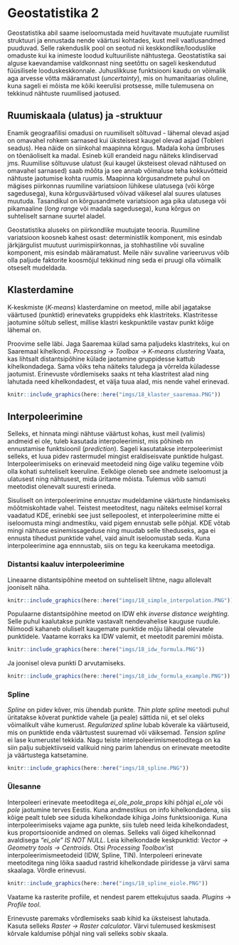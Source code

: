 # Geostatistika 2 {#geostatistika2}

<!-- ## Asukohapõhised kokkuvõtted  -->

<!-- Andmete ühendamise praktikumis juba tehtud seda -->
<!-- Nagu eelmisel korral küsimusest selgus, siis võib-olla vajalik teha punktandmetest kokkuvõtteid mingi alas. Teeme selle läbi! -->

<!-- ### Ülesanne 1 -->

<!-- Tõmba Moodle'ist kiht *saaremaa_asustus.gpkg* ning ava see QGISis. Lisaks ava kihelkondade või omavalitsuste kiht.  *Processing -> Toolbox -> Join attributes by location (summary)*. Loeme kokku palju, igas kihelkonnas külasid on ning võib võtta ka esmamainimise min, max ja keskmise. Eelnevalt oleks kasulik valida välja ainult Saaremaa kihelkonnad ning teha neist eraldi kiht.  -->


Geostatistika abil saame iseloomustada meid huvitavate muutujate ruumilist struktuuri ja ennustada nende väärtusi kohtades, kust meil vaatlusandmed puuduvad. 
Selle rakenduslik pool on seotud nii keskkondlike/looduslike omaduste kui ka inimeste loodud kultuuriliste nähtustega. Geostatistika sai alguse kaevandamise valdkonnast ning seetõttu on sageli keskendutud füüsilisele looduskeskkonnale. Juhuslikkuse funktsiooni kaudu on võimalik aga arvesse võtta määramatust (*uncertainty*), mis on humanitaarias oluline, kuna sageli ei mõista me kõiki keerulisi protsesse, mille tulemusena on tekkinud nähtuste ruumilised jaotused.

## Ruumiskaala (ulatus) ja -struktuur

Enamik geograafilisi omadusi on ruumiliselt sõltuvad - lähemal olevad asjad on omavahel rohkem sarnased kui üksteisest kaugel olevad asjad (Tobleri seadus). Hea näide on siinkohal maapinna kõrgus. Madala koha ümbruses on tõenäoliselt ka madal. Esineb küll erandeid nagu näiteks klindiservad jms. Ruumilise sõltuvuse ulatust (kui kaugel üksteisest olevad nähtused on omavahel sarnased) saab mõõta ja see annab võimaluse teha kokkuvõtteid nähtuste jaotumise kohta ruumis. Maapinna kõrgusandmete puhul on mägises piirkonnas ruumiline variatsioon lühikese ulatusega (või kõrge sagedusega), kuna kõrgusväärtused võivad väikesel alal suures ulatuses muutuda. Tasandikul on kõrgusandmete variatsioon aga pika ulatusega või pikamaaline (*long range* või madala sagedusega), kuna kõrgus on suhteliselt sarnane suurtel aladel. 

Geostatistika aluseks on piirkondlike muutujate teooria. Ruumiline variatsioon koosneb kahest osast: deterministlik komponent, mis esindab järkjärgulist muutust uurimispiirkonnas, ja stohhastiline või suvaline komponent, mis esindab määramatust. Meile näiv suvaline varieeruvus võib olla paljude faktorite koosmõjul tekkinud ning seda ei pruugi olla võimalik otseselt mudeldada.



## Klasterdamine

K-keskmiste (*K-means*) klasterdamine on meetod, mille abil jagatakse väärtused (punktid) erinevateks gruppideks ehk klastriteks. Klastritesse jaotumine sõltub sellest, millise klastri keskpunktile vastav punkt kõige lähemal on. 

Proovime selle läbi. Jaga Saaremaa külad sama paljudeks klastriteks, kui on Saaremaal kihelkondi. *Processing -> Toolbox -> K-means clustering* Vaata, kas lihtsalt distantsipõhine külade jaotamine gruppidesse kattub kihelkondadega. Sama võiks teha näiteks taludega ja võrrelda küladesse jaotumist. Erinevuste võrdlemiseks saaks nt teha klastritest alad ning lahutada need kihelkondadest, et välja tuua alad, mis nende vahel erinevad. 


```r
knitr::include_graphics(here::here("imgs/18_klaster_saaremaa.PNG"))
```

## Interpoleerimine

Selleks, et hinnata mingi nähtuse väärtust kohas, kust meil (valimis) andmeid ei ole, tuleb kasutada interpoleerimist, mis põhineb nn ennustamise funktsioonil (*prediction*). Sageli kasutatakse interpoleerimist selleks, et luua pidev rastermudel mingist eraldiseisvate punktide hulgast. Interpoleerimiseks on erinevaid meetodeid ning õige valiku tegemine võib olla kohati suhteliselt keeruline. Eelkõige oleneb see andmete iseloomust ja ulatusest ning nähtusest, mida üritame mõista. Tulemus võib samuti meetodist olenevalt suuresti erineda.

Sisuliselt on interpoleerimine ennustav mudeldamine väärtuste hindamiseks mõõtmiskohtade vahel. Teistest meetoditest, nagu näiteks eelmisel korral vaadatud KDE, erinebki see just sellepoolest, et interpoleerimine mitte ei iseloomusta mingi andmestiku, vaid pigem ennustab selle põhjal. KDE võtab mingi nähtuse esinemissageduse ning muudab selle tiheduseks, aga ei ennusta tihedust punktide vahel, vaid ainult iseloomustab seda. Kuna interpoleerimine aga ennnustab, siis on tegu ka keerukama meetodiga. 

### Distantsi kaaluv interpoleerimine

Lineaarne distantsipõhine meetod on suhteliselt lihtne, nagu allolevalt jooniselt näha. 

```r
knitr::include_graphics(here::here("imgs/18_simple_interpolation.PNG"))
```

Populaarne distantsipõhine meetod on IDW ehk *inverse distance weighting*. Selle puhul kaalutakse punkte vastavalt nendevahelise kauguse ruudule. Niimoodi kahaneb oluliselt kaugemate punktide mõju lähedal olevatele punktidele. Vaatame korraks ka IDW valemit, et meetodit paremini mõista. 

```r
knitr::include_graphics(here::here("imgs/18_idw_formula.PNG"))
```

Ja joonisel oleva punkti D arvutamiseks.

```r
knitr::include_graphics(here::here("imgs/18_idw_formula_example.PNG"))
```


### Spline

*Spline*  on pidev kõver, mis ühendab punkte. *Thin plate spline* meetodi puhul üritatakse kõverat punktide vahele (ja peale) sättida nii, et sel oleks võimalikult vähe kumerust. *Regularized spline* lubab kõverale ka väärtuseid, mis on punktide enda väärtustest suuremad või väiksemad. *Tension spline* ei lase kumerustel tekkida. Nagu teiste interpoleerimismeetoditega on ka siin palju subjektiivseid valikuid ning parim lahendus on erinevate meetodite ja väärtustega katsetamine. 

```r
knitr::include_graphics(here::here("imgs/18_spline.PNG"))
```

### Ülesanne

Interpoleeri erinevate meetoditega *ei_ole_pole_props* kihi põhjal *ei_ole* või *pole* jaotumine terves Eestis. Kuna andmestikus on info kihelkondadena, siis kõige pealt tuleb see siduda kihelkondade kihiga *Joins* funktsiooniga. Kuna interpoleerimiseks vajame aga punkte, siis tuleb need leida kihelkondadest, kus proportsioonide andmed on olemas. Selleks vali õiged kihelkonnad avaldisega *"ei_ole" IS NOT NULL*. Leia kihelkondade keskpunktid: *Vector -> Geometry tools -> Centroids*. Otsi *Processing Toolbox*'ist interpoleerimismeetodeid (IDW, Spline, TIN). Interpoleeri erinevate meetoditega ning lõika saadud rastrid kihelkondade piiridesse ja värvi sama skaalaga. Võrdle erinevusi. 

```r
knitr::include_graphics(here::here("imgs/18_spline_eiole.PNG"))
```

Vaatame ka rasterite profiile, et nendest parem ettekujutus saada. *Plugins* -> *Profile tool*.

Erinevuste paremaks võrdlemiseks saab kihid ka üksteisest lahutada. Kasuta selleks *Raster -> Raster calculator*. Värvi tulemused keskmisest kõrvale kaldumise põhjal ning vali selleks sobiv skaala.  


<!-- ### Idee ülesandeks -->

<!-- Luua kaks raster kihti mingitest andmetest ja lahutada need üksteisest, et uurida mingite (interpoleeritud) nähtuste omavahelist erinevust. Vt twitteris bookmarkitud asja. Nt ajalooliste teede ja raudteede põhjal kohtade juurdepääsetavuse analüüs vms. Või distantsid erinevat tüüpi muististest? -->

<!-- gauss silumine -->

<!-- thinplate spline töötab hästi eiole data radius 30000 ja min punkte 3 -->

<!-- rasterite omavahel võrdlemine. kuidas saaks RMS arvutada.  -->

<!-- rasterite väärtused punktide kohal -->
